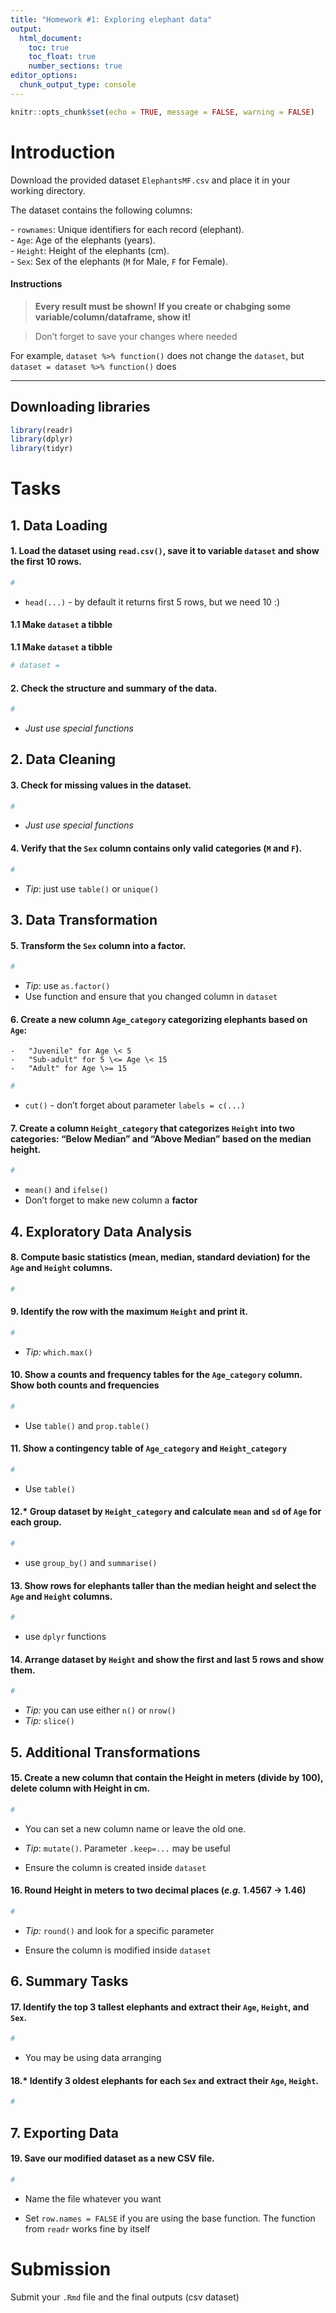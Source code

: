 ```yaml
---
title: "Homework #1: Exploring elephant data"
output:
  html_document:
    toc: true
    toc_float: true
    number_sections: true
editor_options: 
  chunk_output_type: console
---
```


```r
knitr::opts_chunk$set(echo = TRUE, message = FALSE, warning = FALSE)
```

# Introduction

Download the provided dataset `ElephantsMF.csv` and place it in your working directory.

The dataset contains the following columns:

\- `rownames`: Unique identifiers for each record (elephant).\
- `Age`: Age of the elephants (years).\
- `Height`: Height of the elephants (cm).\
- `Sex`: Sex of the elephants (`M` for Male, `F` for Female).

#### Instructions

> **Every result must be shown! If you create or chabging some variable/column/dataframe, show it!**

> Don't forget to save your changes where needed

For example, `dataset %>% function()` does not change the `dataset`, but `dataset = dataset %>% function()` does

------------------------------------------------------------------------

## Downloading libraries

```r
library(readr)
library(dplyr)
library(tidyr)
```

# Tasks

## 1. Data Loading

#### 1. Load the dataset using `read.csv()`, save it to variable `dataset` and show the first 10 rows.

```r
# 
```

-   `head(...)` - by default it returns first 5 rows, but we need 10 :)

#### 1.1 Make `dataset` a tibble

**1.1 Make `dataset` a tibble**


```r
# dataset = 
```


#### 2. Check the structure and summary of the data.


```r
# 
```

-   *Just use special functions*

## 2. Data Cleaning

#### 3. Check for missing values in the dataset.


```r
# 
```

-   *Just use special functions*

#### 4. Verify that the `Sex` column contains only valid categories (`M` and `F`).


```r
# 
```

-   *Tip*: just use `table()` or `unique()`

## 3. Data Transformation

#### 5. Transform the `Sex` column into a factor.


```r
# 
```

-   *Tip*: use `as.factor()`
-   Use function and ensure that you changed column in `dataset`

#### 6. Create a new column `Age_category` categorizing elephants based on `Age`:


```         
-   "Juvenile" for Age \< 5
-   "Sub-adult" for 5 \<= Age \< 15
-   "Adult" for Age \>= 15
```

```r
# 
```

-   `cut()` - don't forget about parameter `labels = c(...)`

#### 7. Create a column `Height_category` that categorizes `Height` into two categories: "Below Median" and "Above Median" based on the median height.


```r
# 
```

-   `mean()` and `ifelse()`
-   Don't forget to make new column a **factor**

## 4. Exploratory Data Analysis

#### 8. Compute basic statistics (mean, median, standard deviation) for the `Age` and `Height` columns.


```r
# 
```

#### 9. Identify the row with the maximum `Height` and print it.


```r
# 
```

-   *Tip:* `which.max()`

#### 10. Show a counts and frequency tables for the `Age_category` column. Show both counts and frequencies


```r
# 
```

-   Use `table()` and `prop.table()`

#### 11. Show a contingency table of `Age_category` and `Height_category`


```r
# 
```

-   Use `table()`

#### 12.**\*** Group dataset by `Height_category` and calculate `mean` and `sd` of `Age` for each group.


```r
# 
```

-   use `group_by()` and `summarise()`


#### 13. Show rows for elephants taller than the median height and select the `Age` and `Height` columns.


```r
# 
```

-   use `dplyr` functions

#### 14. Arrange dataset by `Height` and show the first and last 5 rows and show them.


```r
# 
```

-   *Tip:* you can use either `n()` or `nrow()`
-   *Tip:* `slice()`

## 5. Additional Transformations

#### 15. Create a new column that contain the **Height in meters** (divide by 100), delete column with **Height in cm**.


```r
# 
```

-   You can set a new column name or leave the old one.

-   *Tip*: `mutate()`. Parameter `.keep=...` may be useful

-   Ensure the column is created inside `dataset`

#### 16. Round Height in meters to two decimal places (*e.g.* 1.4567 -\> 1.46)


```r
# 
```

-   *Tip:* `round()` and look for a specific parameter

-   Ensure the column is modified inside `dataset`

## 6. Summary Tasks

#### 17. Identify the top 3 tallest elephants and extract their `Age`, `Height`, and `Sex`.


```r
# 
```

-   You may be using data arranging

#### 18.**\*** Identify 3 oldest elephants for each `Sex` and extract their `Age`, `Height`.


```r
# 
```

## 7. Exporting Data


#### 19. Save our modified dataset as a new CSV file.


```r
# 
```

-   Name the file whatever you want

-   Set `row.names = FALSE` if you are using the base function. The function from `readr` works fine by itself

# Submission

Submit your `.Rmd` file and the final outputs (csv dataset)
